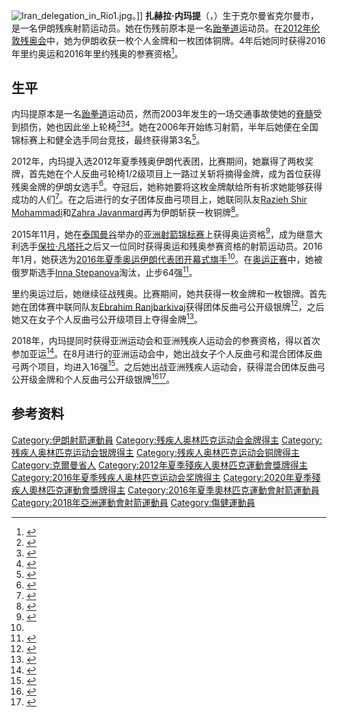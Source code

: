 {{NoteTA|G1=Sports}}
{{Infobox sportsperson
| headercolor    = #90EE90
| image          = Zahra Nemati in 43rd N.O.I.C General Assembly.jpg 
| image_size     = 
| caption        = 扎赫拉·内玛提 
| fullname       = 
| residence      = {{IRN}}[[德黑兰|德黑兰]]
| birth_date     = {{Birth date and age|1985|04|30}}
| birth_place    = {{IRN}}[[克尔曼省|克尔曼省]][[克尔曼|克尔曼市]]
| nationality    = {{IRN}}
| height         = 
| weight         = 
| country        = {{IRN}}
| sport          = [[射箭|射箭]]
| event          = 
| turnedpro      = 
| coach          =
| coaching       = 
| education      =
| alma_mater     = 
| worlds         = 
| club           = 
| regionals      = 
| nationals      = 
| olympics       = 
| highestranking = 
| pb             = 
| medaltemplates = 
{{MedalSport | 女子[[射箭|射箭]] }}
{{MedalCountry|{{IRI}}}}
{{MedalCompetition|[[残疾人奥林匹克运动会|残疾人奥林匹克运动会]]}}
{{MedalGold| [[2012年夏季殘疾人奧林匹克運動會|2012 伦敦]] | [[2012年夏季殘疾人奧林匹克運動會女子個人反曲弓坐姿1/2級射箭比賽|個人反曲弓轮椅1/2級]]}}
{{MedalGold| [[2016年夏季殘疾人奧林匹克運動會|2016 里約熱內盧]] | [[2016年夏季殘疾人奧林匹克運動會女子個人反曲弓公開級射箭比賽|個人反曲弓公開級]]}}
{{MedalSilver| [[2016年夏季殘疾人奧林匹克運動會|2016 里約熱內盧]] | [[2016年夏季殘疾人奧林匹克運動會團體反曲弓公開級射箭比賽|团体反曲弓公开级]]}}
{{MedalBronze| [[2012年夏季殘疾人奧林匹克運動會|2012 伦敦]] | [[2012年夏季殘疾人奧林匹克運動會女子團體反曲弓射箭比賽|團體反曲弓]]}}
{{MedalCompetition|世界残疾人射箭锦标赛}}
{{MedalGold|2011 都灵|團體反曲弓}}
{{MedalGold|2013 曼谷|個人反曲弓轮椅2級}}
{{MedalGold|2017 北京|個人反曲弓公開級}}
{{MedalSilver|2011 都灵|個人反曲弓轮椅2級}}
{{MedalBronze|2013 曼谷|團體反曲弓}}
{{MedalBronze|2017 北京|團體反曲弓}}
{{MedalCompetition|[[亚洲残疾人运动会|亚洲残疾人运动会]]}}
{{MedalGold|[[2014年亚洲残疾人运动会|2014 仁川]]|[[2014年亞洲殘疾人運動會射箭比賽|个人反曲弓]]}}
{{MedalGold|[[2018年亚洲残疾人运动会|2018 雅加达]]|[[2018年亞洲殘疾人運動會射箭比賽|混合团体反曲弓公开级W2/ST]]}}
{{MedalSilver|2018 雅加达|个人反曲弓}}
{{MedalBronze|[[2010年亚洲残疾人运动会|2010 廣州]]|[[2010年亞洲殘疾人運動會射箭比賽|個人反曲弓轮椅1/2級]]}}
}}
[[File:Iran_delegation_in_Rio1.jpg|thumb]]。]]
'''扎赫拉·内玛提'''（{{lang-fa|زهرا نعمتی}}，{{bd|1985年|4月30日||}}）生于克尔曼省克尔曼市，是一名伊朗残疾射箭运动员。她在伤残前原本是一名[[跆拳道|跆拳道]]运动员。在[[2012年夏季残奥会射箭比赛|2012年伦敦残奥会]]中，她为伊朗收获一枚个人金牌和一枚团体铜牌。4年后她同时获得2016年里约奥运和2016年里约残奥的参赛资格<ref name="bbc20160125">{{cite news|title=Iran Paralympic archer Zahra Nemati to carry Olympic flag|url=http://www.bbc.co.uk/sport/disability-sport/35404284|accessdate=2016-05-02|work=BBC Sport|date=2016-01-25|archive-date=2016-03-09|archive-url=https://web.archive.org/web/20160309015014/http://www.bbc.co.uk/sport/disability-sport/35404284|dead-url=no}}</ref>。

==生平==
内玛提原本是一名[[跆拳道|跆拳道]]运动员，然而2003年发生的一场交通事故使她的[[脊髓|脊髓]]受到损伤，她也因此坐上轮椅<ref>{{cite news|title=Iran archer defies odds|url=http://www.telegraphindia.com/1090917/jsp/sports/story_11505736.jsp|accessdate=2016-05-02|work=The Telegraph India|date=2009-09-17|archive-date=2016-06-02|archive-url=https://web.archive.org/web/20160602130214/http://www.telegraphindia.com/1090917/jsp/sports/story_11505736.jsp|dead-url=no}}</ref><ref>{{cite web|title=Iran's Zahra NEMATI wins individual SportAccord award|url=http://worldarchery.org/news/101503/irans-zahra-nemati-wins-individual-sportaccord-award|publisher=[[国际射箭联合会|World Archery Federation]]|accessdate=2016-05-03|date=2013-05-30|archive-date=2016-06-02|archive-url=https://web.archive.org/web/20160602063231/http://worldarchery.org/news/101503/irans-zahra-nemati-wins-individual-sportaccord-award|dead-url=no}}</ref><ref>{{cite news|title=Shaking off quake blues, this Iranian archer will shoot from her wheelchair|url=http://archive.indianexpress.com/news/shaking-off-quake-blues-this-iranian-archer-will-shoot-from-her-wheelchair/518057/|accessdate=2016-05-03|work=The Indian Express|date=2014-09-17|archive-date=2020-07-23|archive-url=https://web.archive.org/web/20200723171843/http://archive.indianexpress.com/news/shaking-off-quake-blues-this-iranian-archer-will-shoot-from-her-wheelchair/518057/}}</ref>。她在2006年开始练习射箭，半年后她便在全国锦标赛上和健全选手同台竞技，最终获得第3名<ref name="award">{{cite web|title=Iran's Zahra Nemati Individual Winner of 2013 Spirit of Sport Awards|url=https://www.paralympic.org/video/irans-zahra-nemati-individual-winner-2013-spirit-sport-awards|publisher=International Paralympic Committee|accessdate=2016-05-02|archive-date=2016-05-08|archive-url=https://web.archive.org/web/20160508072602/https://www.paralympic.org/video/irans-zahra-nemati-individual-winner-2013-spirit-sport-awards|dead-url=no}}</ref>。

2012年，内玛提入选2012年夏季残奥伊朗代表团，比赛期间，她赢得了两枚奖牌，首先她在个人反曲弓轮椅1/2级项目上一路过关斩将摘得金牌，成为首位获得残奥金牌的伊朗女选手<ref name="tasnim">{{cite news|title=Zahra Nemati Named Iran Flagbearer at Olympics|url=http://www.tasnimnews.com/en/news/2016/01/23/978587/zahra-nemati-named-iran-flagbearer-at-olympics|accessdate=2016-05-02|work=Tasnim News Agency|date=2016-01-23|archive-date=2019-05-09|archive-url=https://web.archive.org/web/20190509010800/https://www.tasnimnews.com/en/news/2016/01/23/978587/zahra-nemati-named-iran-flagbearer-at-olympics|dead-url=no}}</ref>。夺冠后，她称她要将这枚金牌献给所有祈求她能够获得成功的人们<ref>{{cite news|title=Iran's Zahra Nemati wins archery gold at 2012 Paralympics|url=http://www.payvand.com/news/12/sep/1029.html|accessdate=2016-05-02|work=Tehran Times|publisher=Payvand News|date=2012-09-04|archive-date=2016-06-09|archive-url=https://web.archive.org/web/20160609180141/http://www.payvand.com/news/12/sep/1029.html|dead-url=no}}</ref>。在之后进行的女子团体反曲弓项目上，她联同队友[[Razieh_Shir_Mohammadi|Razieh Shir Mohammadi]]和[[Zahra_Javanmard|Zahra Javanmard]]再为伊朗斩获一枚铜牌<ref>{{cite web|title=Wheelchair-bound Hijabi Athletes Reach Targets in London|url=https://www.aquila-style.com/focus-points/paralympics-2012/19430/|publisher=Aquila Style|accessdate=2017-10-05|date=2012-09-11|archive-url=https://web.archive.org/web/20171005202305/https://www.aquila-style.com/focus-points/paralympics-2012/19430/|archive-date=2017-10-05|dead-url=yes}}</ref>。

2015年11月，她在[[泰国|泰国]][[曼谷|曼谷]]举办的[[2015年亚洲射箭锦标赛|亚洲射箭锦标赛]]上获得奥运资格<ref>{{cite web|url=https://worldarchery.org/news/132294/first-rio-2016-continental-qualifier-adds-5-more-nations-asia|title=First Rio 2016 continental qualifier adds 5 more nations from Asia|publisher=World Archery Federation|date=2015-11-08|accessdate=2016-07-29|archive-date=2016-08-06|archive-url=https://web.archive.org/web/20160806135111/https://worldarchery.org/news/132294/first-rio-2016-continental-qualifier-adds-5-more-nations-asia|dead-url=no}}</ref>，成为继意大利选手[[保拉·凡塔托|保拉·凡塔托]]之后又一位同时获得奥运和残奥参赛资格的射箭运动员。2016年1月，她获选为[[2016年夏季奥林匹克运动会伊朗代表团|2016年夏季奥运伊朗代表团]][[2016年夏季奧林匹克運動會入場旗手|开幕式旗手]]<ref name="bbc20160125"/>。在[[2016年夏季奧林匹克運動會女子個人射箭比賽|奥运正赛]]中，她被俄罗斯选手[[Inna_Stepanova|Inna Stepanova]]淘汰，止步64强<ref>{{cite web|url=https://www.theguardian.com/sport/2016/aug/09/zahra-nemati-olympics-heart-and-minds-archery|title=Trail-blazer Zahra Nemati wins hearts and minds with stirring effort in archery|publisher=[[卫报|The Guardian]]|date=2016-08-09|accessdate=2017-10-06|archive-date=2017-10-05|archive-url=https://web.archive.org/web/20171005202827/https://www.theguardian.com/sport/2016/aug/09/zahra-nemati-olympics-heart-and-minds-archery|dead-url=no}}</ref>。

里约奥运过后，她继续征战残奥。比赛期间，她共获得一枚金牌和一枚银牌。首先她在团体赛中联同队友[[Ebrahim_Ranjbarkivaj|Ebrahim Ranjbarkivaj]]获得团体反曲弓公开级银牌<ref>{{cite web|url=http://iransportspress.com/iranian-paralympic-archers-ranjbarkivaj-and-nemati-win-silver-medals-in-rio/|title=Iranian Paralympic archers Ranjbarkivaj and Nemati win silver medals in Rio|publisher=Iran Sports Press|date=2016-09-12|accessdate=2017-10-05|archive-url=https://web.archive.org/web/20171005201916/http://iransportspress.com/iranian-paralympic-archers-ranjbarkivaj-and-nemati-win-silver-medals-in-rio/|archive-date=2017-10-05|dead-url=yes}}</ref>，之后她又在女子个人反曲弓公开级项目上夺得金牌<ref>{{cite web|url=http://www.presstv.com/Detail/2016/09/16/484896/Iran-archer-Zahra-Nemati-gold-javelin-throw-Mohsen-Kaedi-Javad-Hardani|title=Nemati earns Iran's 7th gold medal at Rio 2016 Paralympics|date=2016-09-16|accessdate=2017-10-05|publisher=PressTV|archive-date=2017-10-04|archive-url=https://web.archive.org/web/20171004202143/http://presstv.com/Detail/2016/09/16/484896/Iran-archer-Zahra-Nemati-gold-javelin-throw-Mohsen-Kaedi-Javad-Hardani|dead-url=no}}</ref>。

2018年，内玛提同时获得亚洲运动会和亚洲残疾人运动会的参赛资格，得以首次参加亚运<ref>{{cite web|url=https://www.tasnimnews.com/en/news/2018/06/19/1753191/zahra-nemati-to-represent-iran-in-asian-games|title=Zahra Nemati to Represent Iran in Asian Games|publisher=Tasnim News Agency|date=2018-06-19|accessdate=2019-09-20|archive-date=2020-01-07|archive-url=https://web.archive.org/web/20200107003619/https://www.tasnimnews.com/en/news/2018/06/19/1753191/zahra-nemati-to-represent-iran-in-asian-games|dead-url=no}}</ref>。在8月进行的亚洲运动会中，她出战女子个人反曲弓和混合团体反曲弓两个项目，均进入16强<ref>{{cite web|url=http://www.ocagames.com/orb/files/4/61/AG2018_OfficialResultBook_Archery_v1.0.pdf|title=Official Result Book – Archery|work=OCA|accessdate=2019-09-20|archiveurl=https://web.archive.org/web/20180904021938/http://www.ocagames.com/orb/files/4/61/AG2018_OfficialResultBook_Archery_v1.0.pdf|archivedate=2018-09-04}}</ref>。之后她出战亚洲残疾人运动会，获得混合团体反曲弓公开级金牌和个人反曲弓公开级银牌<ref>{{cite web|url=https://en.mehrnews.com/news/138576/Iranian-archers-win-gold-silver-in-team-event|title=Iranian archers win gold, silver in team event|publisher=Mehr News Agency|date=2018-10-11|accessdate=2019-09-20|archive-date=2019-09-20|archive-url=https://web.archive.org/web/20190920083013/https://en.mehrnews.com/news/138576/Iranian-archers-win-gold-silver-in-team-event|dead-url=no}}</ref><ref>{{cite web|url=https://worldarchery.org/news/164682/china-dominates-archery-events-asian-para-games-jakarta|title=China dominates archery events at Asian Para Games in Jakarta|work=World Archery|date=2018-10-25|accessdate=2019-09-20|archive-date=2019-09-20|archive-url=https://web.archive.org/web/20190920083021/https://worldarchery.org/news/164682/china-dominates-archery-events-asian-para-games-jakarta|dead-url=no}}</ref>。

==参考资料==
{{reflist|2}}

{{s-start}}
{{s-sports|oly}}
{{succession box
| before = [[阿里·马扎赫瑞|阿里·马扎赫瑞]]
| title = 伊朗奥运代表团旗手
| years = [[2016年夏季奥林匹克运动会|里约热内卢 2016]]
| after = [[萨马德·巴赫拉米|萨马德·巴赫拉米]]<br>[[Hanieh_Rostamian|Hanieh Rostamian]]
}}
{{s-end}}

{{DEFAULTSORT:Nemati, Zahra}}
[[Category:伊朗射箭運動員|Category:伊朗射箭運動員]]
[[Category:残疾人奥林匹克运动会金牌得主|Category:残疾人奥林匹克运动会金牌得主]]
[[Category:残疾人奥林匹克运动会银牌得主|Category:残疾人奥林匹克运动会银牌得主]]
[[Category:残疾人奥林匹克运动会铜牌得主|Category:残疾人奥林匹克运动会铜牌得主]]
[[Category:克爾曼省人|Category:克爾曼省人]]
[[Category:2012年夏季殘疾人奧林匹克運動會獎牌得主|Category:2012年夏季殘疾人奧林匹克運動會獎牌得主]]
[[Category:2016年夏季残疾人奥林匹克运动会奖牌得主|Category:2016年夏季残疾人奥林匹克运动会奖牌得主]]
[[Category:2020年夏季殘疾人奧林匹克運動會獎牌得主|Category:2020年夏季殘疾人奧林匹克運動會獎牌得主]]
[[Category:2016年夏季奧林匹克運動會射箭運動員|Category:2016年夏季奧林匹克運動會射箭運動員]]
[[Category:2018年亞洲運動會射箭運動員|Category:2018年亞洲運動會射箭運動員]]
[[Category:傷健運動員|Category:傷健運動員]]